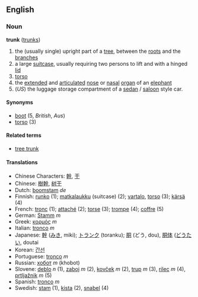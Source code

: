 ==English==
===Noun===
'''trunk''' ([[trunks]])

# the (usually single) upright part of a [[tree]], between the [[root]]s and the [[branch]]es
# a large [[suitcase]], usually requiring two persons to lift and with a hinged [[lid]]
# [[torso]]
# the [[extended]] and [[articulated]] [[nose]] or [[nasal]] [[organ]] of an [[elephant]]
# (''US'') the luggage storage compartment of a [[sedan]] / [[saloon]] style car.

==== Synonyms ====
*[[boot]] (5, ''British'', ''Aus'')
*[[torso]] (3)

====Related terms====
*[[tree trunk]]

====Translations====
*Chinese Characters: [[幹]], [[干]]
*Chinese: [[樹幹]], [[树干]]
*Dutch: [[boomstam]] ''de''
*Finnish: [[runko]] (1); [[matkalaukku]] (suitcase) (2); [[vartalo]], [[torso]] (3); [[kärsä]] (4)
*French: [[tronc]] (1); [[attaché]] (2); [[torse]] (3); [[trompe]] (4); [[coffre]] (5)
*German: [[Stamm]] ''m''
*Greek: [[κορμός]] ''m''
*Italian: [[tronco]] ''m''
*Japanese: [[幹]] ([[みき]], miki); [[トランク]] (toranku); [[胴]] (どう, dou), [[胴体]] ([[どうたい]], doutai
*Korean: [[간선]]
*Portuguese: [[tronco]] ''m''
*Russian: [[хобот]] ''m'' (khobot)
*Slovene: [[deblo]] ''n'' (1), [[zaboj]] ''m'' (2), [[kovček]] ''m'' (2), [[trup]] ''m'' (3), [[rilec]] ''m'' (4), [[prtljažnik]] ''m'' (5)
*Spanish: [[tronco]] ''m''
*Swedish: [[stam]] (1), [[kista]] (2), [[snabel]] (4)